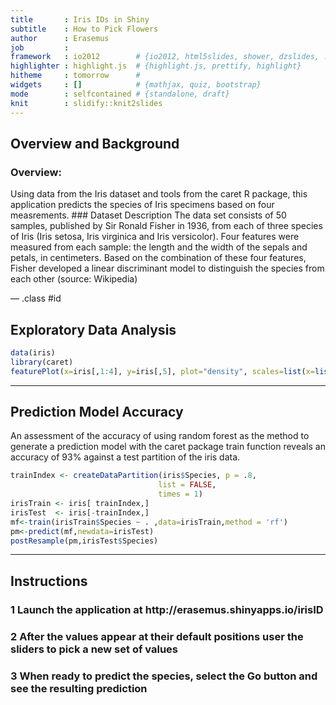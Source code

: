 ```yaml
---
title       : Iris IDs in Shiny
subtitle    : How to Pick Flowers
author      : Erasemus
job         : 
framework   : io2012        # {io2012, html5slides, shower, dzslides, ...}
highlighter : highlight.js  # {highlight.js, prettify, highlight}
hitheme     : tomorrow      # 
widgets     : []            # {mathjax, quiz, bootstrap}
mode        : selfcontained # {standalone, draft}
knit        : slidify::knit2slides
---
```


## Overview and Background
### Overview:
Using data from the Iris dataset and tools from the caret R package, this application predicts the species of Iris specimens based on four measrements.
### Dataset Description
The data set consists of 50 samples, published by Sir Ronald Fisher in 1936, from each of three species of Iris (Iris setosa, Iris virginica and Iris versicolor). Four features were measured from each sample: the length and the width of the sepals and petals, in centimeters. Based on the combination of these four features, Fisher developed a linear discriminant model to distinguish the species from each other (source: Wikipedia)

--- .class #id 

## Exploratory Data Analysis
```r
data(iris)
library(caret)
featurePlot(x=iris[,1:4], y=iris[,5], plot="density", scales=list(x=list(relation="free"), y=list(relation="free")), auto.key=list(columns=3))
```

---

## Prediction Model Accuracy
An assessment of the accuracy of using random forest as the method to generate a prediction model with the caret package train function reveals an accuracy of 93% against a test partition of the iris data.
```r
trainIndex <- createDataPartition(iris$Species, p = .8,
                                 list = FALSE,
                                 times = 1)
irisTrain <- iris[ trainIndex,]
irisTest  <- iris[-trainIndex,]
mf<-train(irisTrain$Species ~ . ,data=irisTrain,method = 'rf')
pm<-predict(mf,newdata=irisTest)
postResample(pm,irisTest$Species)
```

---

## Instructions
### 1 Launch the application at http://erasemus.shinyapps.io/irisID
### 2 After the values appear at their default positions user the sliders to pick a new set of values
### 3 When ready to predict the species, select the Go button and see the resulting prediction

